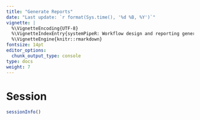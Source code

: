 ```yaml
---
title: "Generate Reports" 
date: "Last update: `r format(Sys.time(), '%d %B, %Y')`" 
vignette: |
  %\VignetteEncoding{UTF-8}
  %\VignetteIndexEntry{systemPipeR: Workflow design and reporting generation environment}
  %\VignetteEngine{knitr::rmarkdown}
fontsize: 14pt
editor_options: 
  chunk_output_type: console
type: docs
weight: 7
---
```


<!--
- Compile from command-line
Rscript -e "rmarkdown::render('systemPipeR.Rmd', c('BiocStyle::html_document'), clean=F); knitr::knit('systemPipeR.Rmd', tangle=TRUE)"; Rscript ../md2jekyll.R systemPipeR.knit.md 2; Rscript -e "rmarkdown::render('systemPipeR.Rmd', c('BiocStyle::pdf_document'))"
-->

# Session 
```r
sessionInfo()
```
